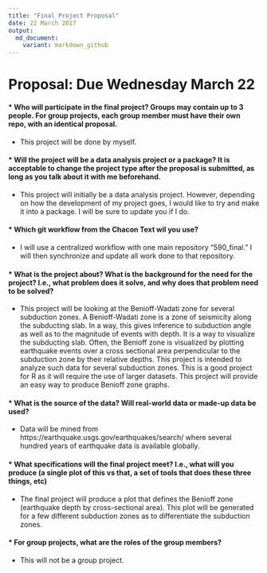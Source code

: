 ```yaml
---
title: "Final Project Proposal"
date: 22 March 2017
output:
  md_document:
    variant: markdown_github
---
```


# Proposal: Due Wednesday March 22

#### * Who will participate in the final project? Groups may contain up to 3 people. For group projects, each group member must have their own repo, with an identical proposal.
  * This project will be done by myself.

#### * Will the project will be a data analysis project or a package? It is acceptable to change the project type after the proposal is submitted, as long as you talk about it with me beforehand. 
  * This project will initially be a data analysis project. However, depending on how the development of my project goes, I would like to try and make it into a package. I will be sure to update you if I do.

#### * Which git workflow from the Chacon Text wil you use?
  * I will use a centralized workflow with one main repository "590_final." I will then synchronize and update all work done to that repository.
  

####    * What is the project about? What is the background for the need for the project? I.e., what problem does it solve, and why does that problem need to be solved?
  * This project will be looking at the Benioff-Wadati zone for several subduction zones. A Benioff-Wadati zone is a zone of seismicity along the subducting slab. In a way, this gives inference to subduction angle as well as to the magnitude of events with depth. It is a way to visualize the subducting slab. Often, the Benioff zone is visualized by plotting earthquake events over a cross sectional area perpendicular to the subduction zone by their relative depths. This project is intended to analyze such data for several subduction zones. This is a good project for R as it will require the use of larger datasets. This project will provide an easy way to produce Benioff zone graphs.
      
####    * What is the source of the data? Will real-world data or made-up data be used? 
  * Data will be mined from https://earthquake.usgs.gov/earthquakes/search/ where several hundred years of earthquake data is available globally.
    
####    * What specifications will the final project meet? I.e., what will you produce (a single plot of this vs that, a set of tools that does these three things, etc)
  * The final project will produce a plot that defines the Benioff zone (earthquake depth by cross-sectional area). This plot will be generated for a few different subduction zones as to differentiate the subduction zones.
    
####    * For group projects, what are the roles of the group members?
  * This will not be a group project.
